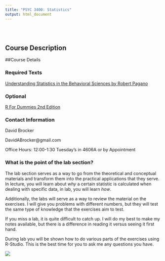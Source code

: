 ```yaml
---
title: "PSYC 3400: Statistics"
output: html_document
---
```


<style type="text/css">
.title {
  display: none;
}

#getting-started img {
  margin-right: 10px;
}

</style>

<div class="row" style="padding-top: 30px;">
<div class="col-sm-6">

# **Course Description**

##Course Details

### Required Texts

[Understanding Statistics in the Behavioral Sciences by Robert Pagano](https://www.amazon.com/Understanding-Statistics-Behavioral-Sciences-10th/dp/1111837260/ref=sr_1_1?ie=UTF8&qid=1548815933&sr=8-1&keywords=understanding+statistics+in+behavioral+sciences) 

### Optional

[R For Dummies 2nd Edition](https://www.amazon.com/R-Dummies-Andrie-Vries/dp/1119055806/ref=sr_1_1?keywords=r+for+dummies+de+vries&qid=1549591007&sr=8-1)


### Contact Information

David Brocker

DavidABrocker@gmail.com

Office Hours: 12:00-1:30 Tuesday's in 4606A or by Appointment

### What is the point of the lab section?

The lab section serves as a way to go from the theoretical and conceptual materials and transform them into the practical applications that they serve. In lecture, you will learn about *why* a certain statistic is calculated when dealing with specific data, in lab, you will learn *how*. 

Additionally, the labs will serve as a way to review the material on the exercises. I will give you problems with different numbers, but they will test the same type of knowledge that the exercises aim to test. 

If you miss a lab, it is quite difficult to catch up. I will do my best to make my notes available, but there is a difference in reading it versus seeing it first hand. 

During lab you will be shown how to do various parts of the exercises using R-Studio. This is the best time for you to ask me any questions you have.



</div>
<div class="col-sm-6">




![](images/logo.png)
</a>
</div>
